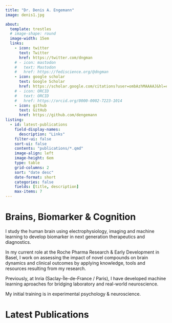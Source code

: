 ```yaml
---
title: "Dr. Denis A. Engemann"
image: denis1.jpg

about: 
  template: trestles
  # image-shape: round
  image-width: 15em
  links:
    - icon: twitter
      text: Twitter
      href: https://twitter.com/dngman
    # - icon: mastodon
    #   text: Mastodon
    #   href: https://fediscience.org/@dngman
    - icon: google scholar
      text: Google Scholar
      href: https://scholar.google.com/citations?user=ombAzhMAAAAJ&hl=en&oi=ao
    # - icon: ORCID
    #   text: ORCID
    #   href: https://orcid.org/0000-0002-7223-1014
    - icon: github
      text: GitHub
      href: https://github.com/dengemann 
listing: 
  - id: latest-publications
    field-display-names:
      description: "Links"
    filter-ui: false
    sort-ui: false
    contents: "publications/*.qmd"
    image-align: left
    image-height: 6em
    type: table
    grid-columns: 2
    sort: "date desc"
    date-format: short
    categories: false
    fields: [title, description]
    max-items: 7
---
```


# Brains, Biomarker & Cognition

:::{#hero-heading}

I study the human brain using electrophysiology, imaging and machine learning to develop biomarker in next generation therapeutics and diagnostics.

In my current role at the Roche Pharma Research & Early Development in Basel, I work on assessing the impact of novel compounds on brain dynamics and clinical outcomes by applying knowledge, tools and resources resulting from my research.

Previously, at Inria (Saclay-Île-de-France / Paris), I have developed machine learning aproaches for bridging laboratory and real-world neuroscience.

My initial training is in experimental psychology & neuroscience.

:::

# Latest Publications

:::{#latest-publications}
:::
